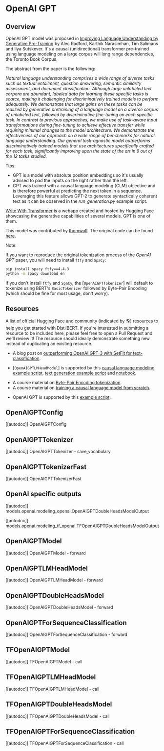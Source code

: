 <!--Copyright 2020 The HuggingFace Team. All rights reserved.

Licensed under the Apache License, Version 2.0 (the "License"); you may not use this file except in compliance with
the License. You may obtain a copy of the License at

http://www.apache.org/licenses/LICENSE-2.0

Unless required by applicable law or agreed to in writing, software distributed under the License is distributed on
an "AS IS" BASIS, WITHOUT WARRANTIES OR CONDITIONS OF ANY KIND, either express or implied. See the License for the
specific language governing permissions and limitations under the License.
-->

# OpenAI GPT

## Overview

OpenAI GPT model was proposed in [Improving Language Understanding by Generative Pre-Training](https://s3-us-west-2.amazonaws.com/openai-assets/research-covers/language-unsupervised/language_understanding_paper.pdf)
by Alec Radford, Karthik Narasimhan, Tim Salimans and Ilya Sutskever. It's a causal (unidirectional) transformer
pre-trained using language modeling on a large corpus will long range dependencies, the Toronto Book Corpus.

The abstract from the paper is the following:

*Natural language understanding comprises a wide range of diverse tasks such as textual entailment, question answering,
semantic similarity assessment, and document classification. Although large unlabeled text corpora are abundant,
labeled data for learning these specific tasks is scarce, making it challenging for discriminatively trained models to
perform adequately. We demonstrate that large gains on these tasks can be realized by generative pretraining of a
language model on a diverse corpus of unlabeled text, followed by discriminative fine-tuning on each specific task. In
contrast to previous approaches, we make use of task-aware input transformations during fine-tuning to achieve
effective transfer while requiring minimal changes to the model architecture. We demonstrate the effectiveness of our
approach on a wide range of benchmarks for natural language understanding. Our general task-agnostic model outperforms
discriminatively trained models that use architectures specifically crafted for each task, significantly improving upon
the state of the art in 9 out of the 12 tasks studied.*

Tips:

- GPT is a model with absolute position embeddings so it's usually advised to pad the inputs on the right rather than
  the left.
- GPT was trained with a causal language modeling (CLM) objective and is therefore powerful at predicting the next
  token in a sequence. Leveraging this feature allows GPT-2 to generate syntactically coherent text as it can be
  observed in the *run_generation.py* example script.

[Write With Transformer](https://transformer.huggingface.co/doc/gpt) is a webapp created and hosted by Hugging Face
showcasing the generative capabilities of several models. GPT is one of them.

This model was contributed by [thomwolf](https://huggingface.co/thomwolf). The original code can be found [here](https://github.com/openai/finetune-transformer-lm).

Note:

If you want to reproduce the original tokenization process of the *OpenAI GPT* paper, you will need to install `ftfy`
and `SpaCy`:

```bash
pip install spacy ftfy==4.4.3
python -m spacy download en
```

If you don't install `ftfy` and `SpaCy`, the [`OpenAIGPTTokenizer`] will default to tokenize
using BERT's `BasicTokenizer` followed by Byte-Pair Encoding (which should be fine for most usage, don't worry).

## Resources

A list of official Hugging Face and community (indicated by 🌎) resources to help you get started with DistilBERT. If you're interested in submitting a resource to be included here, please feel free to open a Pull Request and we'll review it! The resource should ideally demonstrate something new instead of duplicating an existing resource.

<PipelineTag pipeline="text-classification"/>

- A blog post on [outperforming OpenAI GPT-3 with SetFit for text-classification](https://www.philschmid.de/getting-started-setfit).

<PipelineTag pipeline="text-generation"/>

- [`OpenAIGPTLMHeadModel`] is supported by this [causal language modeling example script](https://github.com/huggingface/transformers/tree/main/examples/pytorch/language-modeling#gpt-2gpt-and-causal-language-modeling), [text generation example script](https://github.com/huggingface/transformers/blob/main/examples/pytorch/text-generation/run_generation.py) and [notebook](https://colab.research.google.com/github/huggingface/notebooks/blob/main/examples/language_modeling.ipynb).

<PipelineTag pipeline="token-classification"/>

- A course material on [Byte-Pair Encoding tokenization](https://huggingface.co/course/en/chapter6/5).
- A course material on [training a causal language model from scratch](https://huggingface.co/course/en/chapter7/6).

<PipelineTag pipeline="causal-language-modeling"/>

- OpenAI GPT is supported by this [example script](https://github.com/huggingface/transformers/blob/main/examples/pytorch/language-modeling/run_clm.py).

## OpenAIGPTConfig

[[autodoc]] OpenAIGPTConfig

## OpenAIGPTTokenizer

[[autodoc]] OpenAIGPTTokenizer
    - save_vocabulary

## OpenAIGPTTokenizerFast

[[autodoc]] OpenAIGPTTokenizerFast

## OpenAI specific outputs

[[autodoc]] models.openai.modeling_openai.OpenAIGPTDoubleHeadsModelOutput

[[autodoc]] models.openai.modeling_tf_openai.TFOpenAIGPTDoubleHeadsModelOutput

## OpenAIGPTModel

[[autodoc]] OpenAIGPTModel
    - forward

## OpenAIGPTLMHeadModel

[[autodoc]] OpenAIGPTLMHeadModel
    - forward

## OpenAIGPTDoubleHeadsModel

[[autodoc]] OpenAIGPTDoubleHeadsModel
    - forward

## OpenAIGPTForSequenceClassification

[[autodoc]] OpenAIGPTForSequenceClassification
    - forward

## TFOpenAIGPTModel

[[autodoc]] TFOpenAIGPTModel
    - call

## TFOpenAIGPTLMHeadModel

[[autodoc]] TFOpenAIGPTLMHeadModel
    - call

## TFOpenAIGPTDoubleHeadsModel

[[autodoc]] TFOpenAIGPTDoubleHeadsModel
    - call

## TFOpenAIGPTForSequenceClassification

[[autodoc]] TFOpenAIGPTForSequenceClassification
    - call
